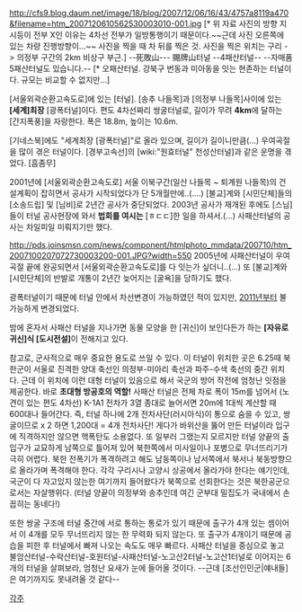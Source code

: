 http://cfs9.blog.daum.net/image/18/blog/2007/12/06/16/43/4757a8119a470&filename=htm_2007120610562530003010-001.jpg
[* 위 자료 사진의 방향 지시등이 전부 X인 이유는 4차선 전부가 일방통행이기 때문이다.~~근데 사진 오른쪽에 있는 차량 진행방향이...~~ 사진을 찍을 때 차 뒤를 찍은 것. 사진을 찍은 위치는 구리 -> 의정부 구간의 2km 비상구 부근.]
--死敗山--- 賜牌山터널 
--4패산터널-- --자매품 5패산터널도 있습니다.-- [* 오패산터널. 강북구 번동과 미아동을 잇는 현존하는 터널이다. 규모는 비교할 수 없지만...]

[서울외곽순환고속도로]에 있는 [터널]. [송추 나들목]과 [의정부 나들목]사이에 있는 '''[세계]최장''' [광폭터널]이다. 편도 4차선짜리 쌍굴터널로, 길이가 무려 '''4km'''에 달하는 [간지폭풍]을 자랑한다. 폭은 18.8m, 높이는 10.6m.

[기네스북]에도 "세계최장 [광폭터널]"로 올라 있으며, 길이가 길이니만큼(...) 우여곡절을 많이 겪은 터널이다. [경부고속선]의 [wiki:"원효터널" 천성산터널]과 같은 운명을 겪었다. [흠좀무] 

2001년에 [서울외곽순환고속도로] 서울 이북구간(일산 나들목 ~ 퇴계원 나들목)의 건설계획이 잡히면서 공사가 시작되었다가 단 5개월만에..(....) [불교]계와 [시민단체]들의 [소송드립] 및 [님비]로 2년간 공사가 중단되었다. 2003년 공사가 재개된 후에도 [스님]들이 터널 공사현장에 와서 '''법회를 여시는''' [ㅎㄷㄷ]한 일을 하셔서.(...) 사패산터널의 공사는 차일피일 미뤄지기만 했다.

http://pds.joinsmsn.com/news/component/htmlphoto_mmdata/200710/htm_2007100207072730003200-001.JPG?width=550
2005년에 사패산터널이 우여곡절 끝에 완공되면서 [서울외곽순환고속도로]를 다 잇는가 싶더니..(...) 또 [불교]계와 [시민단체]의 반발로 개통이 2년간 늦어지는 [굴욕]을 당하기도 했다.

광폭터널이기 때문에 터널 안에서 차선변경이 가능하였던 적이 있지만, [[2011년]]부터 불가능하게 변경되었다.

밤에 혼자서 사패산 터널을 지나가면 동물 모양을 한 [귀신]이 보인다든가 하는 '''[자유로 귀신]식 [도시전설]'''이 전해지고 있다.

참고로, 군사적으로 매우 중요한 용도로 쓰일 수 있다. 이 터널이 위치한 곳은 6.25때 북한군이 서울로 진격한 양대 축선인 의정부-미아리 축선과 파주-수색 축선의 중간 위치다. 근데 이 위치에 이런 대형 터널이 있음으로 해서 국군의 방어 작전에 엄청난 잇점을 제공한다. 바로 '''초대형 방공호의 역할!''' 사패산 터널은 전체 차로 폭이 15m를 넘어서 (노견이 있는 편도 4차선) K-1A1 전차가 3열 종대로 늘어서면 20m에 1대씩 계산할 때 600대나 들어간다. 즉, 터널 하나에 2개 전차사단(러시아식)이 통으로 숨을 수 있고, 쌍굴이므로 x 2 하면 1,200대 = 4개 전차사단! 게다가 바위산을 뚫어 만든 터널이라 입구에 직격하지만 않으면 핵폭탄도 소용없다. 또 일부러 그랬는지 모르지만 터널 양끝의 출입구가 교묘하게 남쪽으로 틀어져 있어 북한쪽에서 미사일이나 포병으로 무너뜨리기가 극히 어렵다. 북한 전폭기가 폭격하려고 해도 남동쪽이나 남서쪽에서 북서나 북동방향으로 올라가며 폭격해야 한다. 각각 구리시나 고양시 상공에서 올라가야 한다는 얘기인데, 국군이 다 자고있지 않는한 여기까지 들어왔다가 북쪽으로 선회한다는 것은 북한공군으로서는 자살행위다. (터널 양끝이 의정부와 송추인데 여긴 군부대 밀집도가 국내에서 손꼽히는 동네다!)

또한 쌍굴 구조에 터널 중간에 서로 통하는 통로가 있기 때문에 출구가 4개 있는 셈이어서 이 4개를 모두 무너뜨리지 않는 한 무력화 되지 않는다. 또 출구가 4개이기 때문에 공습을 피한 후 터널에서 빠져 나오는 속도도 매우 빠르다. 사패산 터널을 중심으로 놓고 불암산터널-수락산터널-호원터널-사패산터널-노고산2터널-노고산1터널로 이어지는 6개의 터널을 살펴보라, 엄청난 요새가 눈에 들어올 것이다. --근데 [조선인민군|얘내들]은 여기까지도 못내려올 것 같다--

[[각주]]

